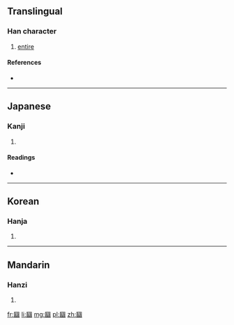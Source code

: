 ==Translingual==

===Han character===
{{Han char|rn=31|rad=囗|as=19|sn=22|four=|canj=田女火火 (WVFF)}}

# [[entire]]

====References====
* {{Han ref|kx=0221.190|dkj=04866|dj=0453.210|hdz=10727.150|uh=571D|ud=22301}}

----

==Japanese==

===Kanji===
{{ja-kanji|grade=|rs=囗19}}

# {{defn|Japanese|sort=囗19}}

====Readings====
* {{ja-readings|on=[[らん]] (ran)|kun=[[まるい]] (marui)}}

----

==Korean==

===Hanja===
{{ko-hanja|hangeul=란|rv=ran|mr=ran}}

# {{defn|Korean|sort=囗19}}

----

==Mandarin==

===Hanzi===
{{cmn-hanzi|pin=[[luán]] ([[luan2]]), [[tǐng]] ([[ting3]])|wg=luan<sup>2</sup>, t'ing<sup>3</sup>}}

# {{defn|Mandarin|sort=囗19}}

[[fr:圝]]
[[li:圝]]
[[mg:圝]]
[[pl:圝]]
[[zh:圝]]